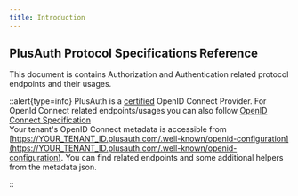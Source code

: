 ```yaml
---
title: Introduction
---
```

<article class="max-w-4xl mx-auto">

<h1 class="mt-0">PlusAuth Protocol Specifications Reference</h1>

This document is contains Authorization and Authentication related protocol endpoints and their usages.

::alert{type=info}
PlusAuth is a [certified](https://openid.net/developers/certified-openid-connect-implementations/) OpenID Connect Provider. For OpenId Connect related endpoints/usages you can also follow
[OpenID Connect Specification](https://openid.net/specs/openid-connect-core-1_0.html)
<br>
Your tenant's OpenID Connect metadata is accessible from
[https://YOUR_TENANT_ID.plusauth.com/.well-known/openid-configuration](https://YOUR_TENANT_ID.plusauth.com/.well-known/openid-configuration).
You can find related endpoints and some additional helpers from the metadata json.

::
</article>
